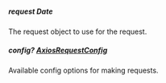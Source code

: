 
##### **request** Date
The request object to use for the request.

##### **config?** [AxiosRequestConfig](https://axios-http.com/docs/req_config)
Available config options for making requests.


